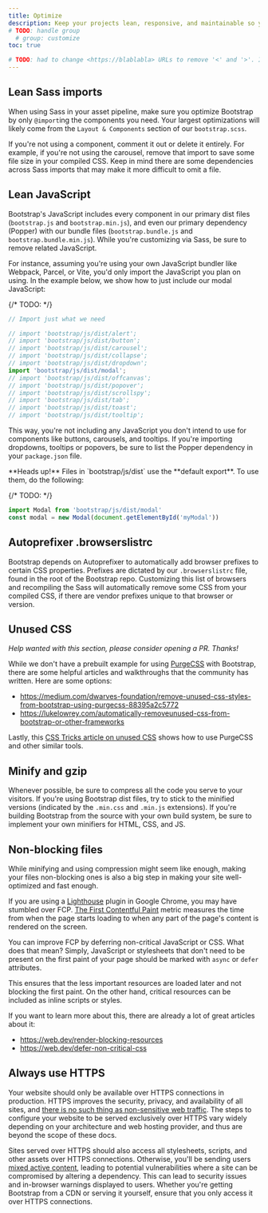 ```yaml
---
title: Optimize
description: Keep your projects lean, responsive, and maintainable so you can deliver the best experience and focus on more important jobs.
# TODO: handle group
  # group: customize
toc: true

# TODO: had to change <https://blablabla> URLs to remove '<' and '>'. It should work but not mandatory on Bootstrap side. Note: It was added by Markdownlint in Bootstrap.
---
```


## Lean Sass imports

When using Sass in your asset pipeline, make sure you optimize Bootstrap by only `@import`ing the components you need. Your largest optimizations will likely come from the `Layout & Components` section of our `bootstrap.scss`.

<ScssDocs name="import-stack" file="scss/bootstrap.scss" />


If you're not using a component, comment it out or delete it entirely. For example, if you're not using the carousel, remove that import to save some file size in your compiled CSS. Keep in mind there are some dependencies across Sass imports that may make it more difficult to omit a file.

## Lean JavaScript

Bootstrap's JavaScript includes every component in our primary dist files (`bootstrap.js` and `bootstrap.min.js`), and even our primary dependency (Popper) with our bundle files (`bootstrap.bundle.js` and `bootstrap.bundle.min.js`). While you're customizing via Sass, be sure to remove related JavaScript.

For instance, assuming you're using your own JavaScript bundler like Webpack, Parcel, or Vite, you'd only import the JavaScript you plan on using. In the example below, we show how to just include our modal JavaScript:

{/* TODO: <!-- eslint-skip --> */}
```js
// Import just what we need

// import 'bootstrap/js/dist/alert';
// import 'bootstrap/js/dist/button';
// import 'bootstrap/js/dist/carousel';
// import 'bootstrap/js/dist/collapse';
// import 'bootstrap/js/dist/dropdown';
import 'bootstrap/js/dist/modal';
// import 'bootstrap/js/dist/offcanvas';
// import 'bootstrap/js/dist/popover';
// import 'bootstrap/js/dist/scrollspy';
// import 'bootstrap/js/dist/tab';
// import 'bootstrap/js/dist/toast';
// import 'bootstrap/js/dist/tooltip';
```

This way, you're not including any JavaScript you don't intend to use for components like buttons, carousels, and tooltips. If you're importing dropdowns, tooltips or popovers, be sure to list the Popper dependency in your `package.json` file.

<Callout>
**Heads up!** Files in `bootstrap/js/dist` use the **default export**. To use them, do the following:

{/* TODO: <!-- eslint-skip --> */}
```js
import Modal from 'bootstrap/js/dist/modal'
const modal = new Modal(document.getElementById('myModal'))
```
</Callout>

## Autoprefixer .browserslistrc

Bootstrap depends on Autoprefixer to automatically add browser prefixes to certain CSS properties. Prefixes are dictated by our `.browserslistrc` file, found in the root of the Bootstrap repo. Customizing this list of browsers and recompiling the Sass will automatically remove some CSS from your compiled CSS, if there are vendor prefixes unique to that browser or version.

## Unused CSS

_Help wanted with this section, please consider opening a PR. Thanks!_

While we don't have a prebuilt example for using [PurgeCSS](https://github.com/FullHuman/purgecss) with Bootstrap, there are some helpful articles and walkthroughs that the community has written. Here are some options:

- https://medium.com/dwarves-foundation/remove-unused-css-styles-from-bootstrap-using-purgecss-88395a2c5772
- https://lukelowrey.com/automatically-removeunused-css-from-bootstrap-or-other-frameworks

Lastly, this [CSS Tricks article on unused CSS](https://css-tricks.com/how-do-you-remove-unused-css-from-a-site/) shows how to use PurgeCSS and other similar tools.

## Minify and gzip

Whenever possible, be sure to compress all the code you serve to your visitors. If you're using Bootstrap dist files, try to stick to the minified versions (indicated by the `.min.css` and `.min.js` extensions). If you're building Bootstrap from the source with your own build system, be sure to implement your own minifiers for HTML, CSS, and JS.

## Non-blocking files

While minifying and using compression might seem like enough, making your files non-blocking ones is also a big step in making your site well-optimized and fast enough.

If you are using a [Lighthouse](https://developer.chrome.com/docs/lighthouse/overview/) plugin in Google Chrome, you may have stumbled over FCP. [The First Contentful Paint](https://web.dev/fcp/) metric measures the time from when the page starts loading to when any part of the page's content is rendered on the screen.

You can improve FCP by deferring non-critical JavaScript or CSS. What does that mean? Simply, JavaScript or stylesheets that don't need to be present on the first paint of your page should be marked with `async` or `defer` attributes.

This ensures that the less important resources are loaded later and not blocking the first paint. On the other hand, critical resources can be included as inline scripts or styles.

If you want to learn more about this, there are already a lot of great articles about it:

- https://web.dev/render-blocking-resources
- https://web.dev/defer-non-critical-css

## Always use HTTPS

Your website should only be available over HTTPS connections in production. HTTPS improves the security, privacy, and availability of all sites, and [there is no such thing as non-sensitive web traffic](https://https.cio.gov/everything/). The steps to configure your website to be served exclusively over HTTPS vary widely depending on your architecture and web hosting provider, and thus are beyond the scope of these docs.

Sites served over HTTPS should also access all stylesheets, scripts, and other assets over HTTPS connections. Otherwise, you'll be sending users [mixed active content](https://developer.mozilla.org/en-US/docs/Web/Security/Mixed_content), leading to potential vulnerabilities where a site can be compromised by altering a dependency. This can lead to security issues and in-browser warnings displayed to users. Whether you're getting Bootstrap from a CDN or serving it yourself, ensure that you only access it over HTTPS connections.
